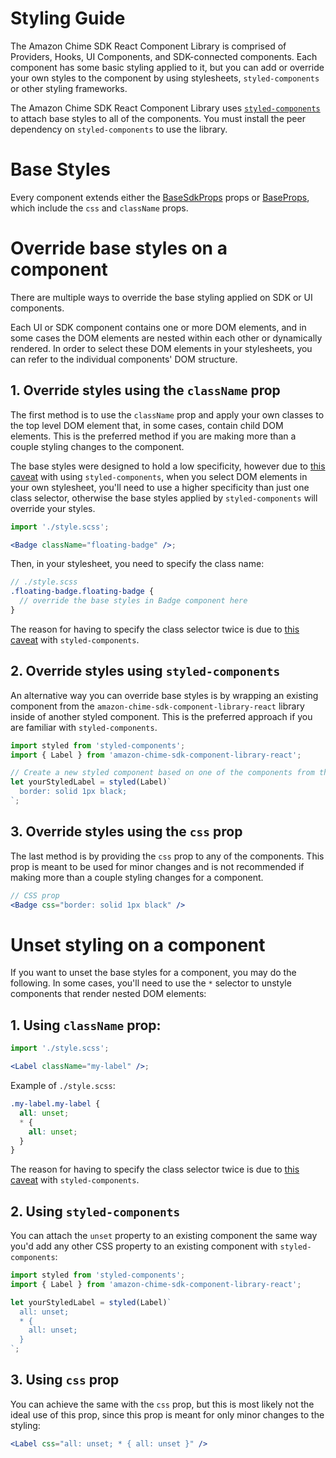 <Meta title="Styling Guide" />

# Styling Guide

The Amazon Chime SDK React Component Library is comprised of Providers, Hooks, UI Components, and SDK-connected components.
Each component has some basic styling applied to it, but you can add or override your own styles to the component by using stylesheets,
`styled-components` or other styling frameworks.

The Amazon Chime SDK React Component Library uses [`styled-components`](https://styled-components.com/docs) to attach base styles to all of the components. You must install the peer dependency on `styled-components` to use the library.

# Base Styles

Every component extends either the [BaseSdkProps](https://github.com/aws/amazon-chime-sdk-component-library-react/blob/61464e15175b0f88d141f968790524c5443ea5d1/src/components/sdk/Base/index.tsx) props or [BaseProps](https://github.com/aws/amazon-chime-sdk-component-library-react/blob/61464e15175b0f88d141f968790524c5443ea5d1/src/components/ui/Base/index.ts), which include the `css` and `className` props.

# Override base styles on a component

There are multiple ways to override the base styling applied on SDK or UI components.

Each UI or SDK component contains one or more DOM elements, and in some cases the DOM elements are nested within each other or dynamically rendered.
In order to select these DOM elements in your stylesheets, you can refer to the individual components' DOM structure.

## 1. Override styles using the `className` prop

The first method is to use the `className` prop and apply your own classes to the top level DOM element that, in some cases, contain child DOM elements.
This is the preferred method if you are making more than a couple styling changes to the component.

The base styles were designed to hold a low specificity, however due to [this caveat](https://styled-components.com/docs/advanced#issues-with-specificity) with using `styled-components`, when you select DOM elements in your own stylesheet, you'll need
to use a higher specificity than just one class selector, otherwise the base styles applied by `styled-components` will override your styles.

```jsx
import './style.scss';

<Badge className="floating-badge" />;
```

Then, in your stylesheet, you need to specify the class name:

```scss
// ./style.scss
.floating-badge.floating-badge {
  // override the base styles in Badge component here
}
```

The reason for having to specify the class selector twice is due to [this caveat](https://styled-components.com/docs/advanced#issues-with-specificity) with `styled-components`.

## 2. Override styles using `styled-components`

An alternative way you can override base styles is by wrapping an existing component from the `amazon-chime-sdk-component-library-react` library inside of another styled component.
This is the preferred approach if you are familiar with `styled-components`.

```jsx
import styled from 'styled-components';
import { Label } from 'amazon-chime-sdk-component-library-react';

// Create a new styled component based on one of the components from the component library
let yourStyledLabel = styled(Label)`
  border: solid 1px black;
`;
```

## 3. Override styles using the `css` prop

The last method is by providing the `css` prop to any of the components. This prop is meant to be used
for minor changes and is not recommended if making more than a couple styling changes for a component.

```jsx
// CSS prop
<Badge css="border: solid 1px black" />
```

# Unset styling on a component

If you want to unset the base styles for a component, you may do the following.
In some cases, you'll need to use the `*` selector to unstyle components that render nested DOM elements:

## 1. Using `className` prop:

```jsx
import './style.scss';

<Label className="my-label" />;
```

Example of `./style.scss`:

```scss
.my-label.my-label {
  all: unset;
  * {
    all: unset;
  }
}
```

The reason for having to specify the class selector twice is due to [this caveat](https://styled-components.com/docs/advanced#issues-with-specificity) with `styled-components`.

## 2. Using `styled-components`

You can attach the `unset` property to an existing component the same way you'd add any other CSS property to an existing component with `styled-components`:

```jsx
import styled from 'styled-components';
import { Label } from 'amazon-chime-sdk-component-library-react';

let yourStyledLabel = styled(Label)`
  all: unset;
  * {
    all: unset;
  }
`;
```

## 3. Using `css` prop

You can achieve the same with the `css` prop, but this is most likely not the ideal
use of this prop, since this prop is meant for only minor changes to the styling:

```jsx
<Label css="all: unset; * { all: unset }" />
```
